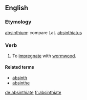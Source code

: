 ==English==

===Etymology===
{{etyl|la}} [[absinthium]]: compare Lat. [[absinthiatus]]

===Verb===
{{en-verb|absinthiat|es}}

# To [[impregnate]] with [[wormwood]].

====Related terms====
* [[absinth]]
* [[absinthe]]

[[de:absinthiate]]
[[fr:absinthiate]]
